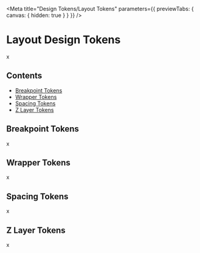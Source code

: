 

<Meta
  title="Design Tokens/Layout Tokens"
  parameters={{ previewTabs: { canvas: { hidden: true } } }}
/>

# Layout Design Tokens

x

## Contents

<nav>
  <ul style={{ marginTop: "20px", paddingLeft: "20px" }}>
    <li>
      <a href="#breakpoints">Breakpoint Tokens</a>
    </li>
    <li>
      <a href="#wrappers">Wrapper Tokens</a>
    </li>
    <li>
      <a href="#spacing">Spacing Tokens</a>
    </li>
    <li>
      <a href="#z-layers">Z Layer Tokens</a>
    </li>
  </ul>
</nav>

<section id="breakpoints" style={{ marginTop: "60px" }}>

## Breakpoint Tokens

x

<Breakpoints />

</section>

<section id="wrappers" style={{ marginTop: "60px" }}>

## Wrapper Tokens

x

<Wrappers />

</section>

<section id="spacing" style={{ marginTop: "60px" }}>

## Spacing Tokens

x

<Spacing />

</section>

<section id="z-layers" style={{ marginTop: "60px" }}>

## Z Layer Tokens

x

<ZLayers />

</section>
